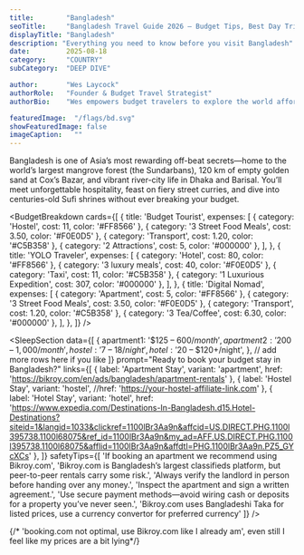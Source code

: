 ---
title:        "Bangladesh"
seoTitle:     "Bangladesh Travel Guide 2026 – Budget Tips, Best Day Trips & Where to Stay"
displayTitle: "Bangladesh"
description: "Everything you need to know before you visit Bangladesh"
date:         2025-08-18
category:     "COUNTRY"
subCategory:  "DEEP DIVE"

author:       "Wes Laycock"
authorRole:   "Founder & Budget Travel Strategist"
authorBio:    "Wes empowers budget travelers to explore the world affordably"

featuredImage:  "/flags/bd.svg"
showFeaturedImage: false
imageCaption:   ""
---

<CountryPhoto
  src="/blogCountryImages/bangladesh/bangladesh-walk.jpg"
  alt="Children Walking to Edu Center in Rural Bangladesh"
  caption="Children Walking to Edu Center in Rural Bangladesh"
/>

Bangladesh is one of Asia’s most rewarding off-beat secrets—home to the world’s largest mangrove forest (the Sundarbans), 120 km of empty golden sand at Cox’s Bazar, and vibrant river-city life in Dhaka and Barisal. You’ll meet unforgettable hospitality, feast on fiery street curries, and dive into centuries-old Sufi shrines without ever breaking your budget.

<BudgetBreakdown
  cards={[
    {
      title: 'Budget Tourist',
      expenses: [
        { category: 'Hostel', cost: 11, color: '#FF8566' },
        { category: '3 Street Food Meals', cost: 3.50, color: '#F0E0D5' },
        { category: 'Transport', cost: 1.20, color: '#C5B358' },
        { category: '2 Attractions', cost: 5, color: '#000000' },
      ],
    },
    {
      title: 'YOLO Traveler',
      expenses: [
        { category: 'Hotel', cost: 80, color: '#FF8566' },
        { category: '3 luxury meals', cost: 40, color: '#F0E0D5' },
        { category: 'Taxi', cost: 11, color: '#C5B358' },
        { category: '1 Luxurious Expedition', cost: 307, color: '#000000' },
      ],
    },
    {
      title: 'Digital Nomad',
      expenses: [
        { category: 'Apartment', cost: 5, color: '#FF8566' },
        { category: '3 Street Food Meals', cost: 3.50, color: '#F0E0D5' },
        { category: 'Transport', cost: 1.20, color: '#C5B358' },
        { category: '3 Tea/Coffee', cost: 6.30, color: '#000000' },
      ],
    },
  ]}
/>

<FlightCTA
  title="Book Cheap Flights to Dhaka, Bangladesh"
  subtitle="Your $15 a Day Adventure Awaits!"
  buttonText="Book Now"
  href="https://www.expedia.com/Destinations-In-Bangladesh.d15.Flight-Destinations?siteid=1&langid=1033&clickref=1100lBmVULST&affcid=US.DIRECT.PHG.1100l395738.1100l68075&ref_id=1100lBmVULST&my_ad=AFF.US.DIRECT.PHG.1100l395738.1100l68075&afflid=1100lBmVULST&affdtl=PHG.1100lBmVULST.PZOjp9NGik"
/>

<TourSectionStarter
  subHeader="Discover Bangladesh’s Hidden Gems with These Day Trips"
  paragraph="Bangladesh isn’t just rivers and cities. Join a guided Sundarbans safari to spot Bengal tigers, explore centuries-old tea estates in Sylhet, or cycle through the backroads of Barisal with a local guide. Whether you crave wildlife, culture or off-the-beaten-path adventures, these tours are your ticket to the real Bangladesh."
/>

<TourCTA
  partnerId="P00249582"
  widgetRef="W-a20062da-1abc-4955-ad7c-99b01db43901"
  toursLink="https://www.viator.com/Bangladesh/d21768?pid=P00249582&mcid=42383&medium=link"
  destination="Bangladesh"
/>

<SleepSectionStarter
  subHeader="From the bustling streets of Dhaka to the beach sunsets of Cox’s Bazar, Bangladesh offers a bed for every style and budget."
  paragraph="Visit between November and February for cooler weather and lively holidays like Pohela Boishakh, when cities hum with colour and music. In Dhaka, hostel beds start at less than the price of a cappuccino at a trendy café, while boutique hotels and serviced apartments deliver comfort without draining your wallet. Venture further and you’ll find Sylhet’s tea‑garden guesthouses, coastal cottages in Kuakata, and island stays on Saint Martin’s—all often costing less than you’d expect. Whether you’re a digital nomad chasing reliable Wi‑Fi, a backpacker stretching each dollar, or a luxury seeker after a steal, your perfect night’s sleep in Bangladesh is just a booking away."
/>


<SleepSection
  data={[
    {
      apartment1: '$125 – $600/month',
      apartment2: '$200 – $1,000/month',
      hostel:     '$7 – $18/night',
      hotel:      '$20 – $120+/night',
    },
    // add more rows here if you like
  ]}
  prompt="Ready to book your budget stay in Bangladesh?"
  links={[
    {
      label:   'Apartment Stay',
      variant: 'apartment',
      href:    'https://bikroy.com/en/ads/bangladesh/apartment-rentals'
    },
    {
      label:   'Hostel Stay',
      variant: 'hostel',
      //href:    'https://your-hostel-affiliate-link.com'
    },
    {
      label:   'Hotel Stay',
      variant: 'hotel',
      href:    'https://www.expedia.com/Destinations-In-Bangladesh.d15.Hotel-Destinations?siteid=1&langid=1033&clickref=1100lBr3Aa9n&affcid=US.DIRECT.PHG.1100l395738.1100l68075&ref_id=1100lBr3Aa9n&my_ad=AFF.US.DIRECT.PHG.1100l395738.1100l68075&afflid=1100lBr3Aa9n&affdtl=PHG.1100lBr3Aa9n.PZ5_GYcXCs'
    },
  ]}
  safetyTips={[
    'If booking an apartment we recommend using Bikroy.com',
    'Bikroy.com is Bangladesh’s largest classifieds platform, but peer-to-peer rentals carry some risk.',
    'Always verify the landlord in person before handing over any money.',
    'Inspect the apartment and sign a written agreement.',
    'Use secure payment methods—avoid wiring cash or deposits for a property you’ve never seen.',
    'Bikroy.com uses Bangladeshi Taka for listed prices, use a currency convertor for preferred currency'
  ]}
/>

{/*     'booking.com not optimal, use Bikroy.com like I already am', even still I feel like my prices are a bit lying*/}